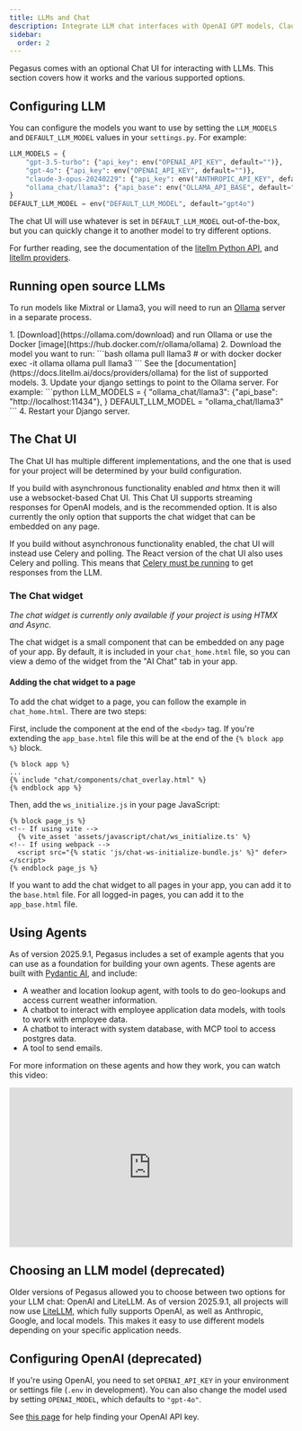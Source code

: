 ```yaml
---
title: LLMs and Chat
description: Integrate LLM chat interfaces with OpenAI GPT models, Claude, or local models using Ollama. Supports streaming, async APIs, and multiple authentication methods.
sidebar:
  order: 2
---
```



Pegasus comes with an optional Chat UI for interacting with LLMs.
This section covers how it works and the various supported options.

## Configuring LLM

You can configure the models you want to use by setting the `LLM_MODELS` and `DEFAULT_LLM_MODEL`
values in your `settings.py`. For example:

```python
LLM_MODELS = {
    "gpt-3.5-turbo": {"api_key": env("OPENAI_API_KEY", default="")},
    "gpt-4o": {"api_key": env("OPENAI_API_KEY", default="")},
    "claude-3-opus-20240229": {"api_key": env("ANTHROPIC_API_KEY", default="")},
    "ollama_chat/llama3": {"api_base": env("OLLAMA_API_BASE", default="http://localhost:11434")},  # requires a running ollama instance
}
DEFAULT_LLM_MODEL = env("DEFAULT_LLM_MODEL", default="gpt4o")
```

The chat UI will use whatever is set in `DEFAULT_LLM_MODEL` out-of-the-box, but you can quickly change it
to another model to try different options.

For further reading, see the documentation of the [litellm Python API](https://docs.litellm.ai/docs/completion),
and [litellm providers](https://docs.litellm.ai/docs/providers).

## Running open source LLMs

To run models like Mixtral or Llama3, you will need to run an [Ollama](https://ollama.com/) server in a separate process.

<Steps>
1. [Download](https://ollama.com/download) and run Ollama or use the Docker [image](https://hub.docker.com/r/ollama/ollama)
2. Download the model you want to run:
   ```bash
   ollama pull llama3
   # or with docker
   docker exec -it ollama ollama pull llama3
   ```
   See the [documentation](https://docs.litellm.ai/docs/providers/ollama) for the list of supported models.
3. Update your django settings to point to the Ollama server. For example:
   ```python
   LLM_MODELS = {
       "ollama_chat/llama3": {"api_base": "http://localhost:11434"},
   }
   DEFAULT_LLM_MODEL = "ollama_chat/llama3"
   ```
4. Restart your Django server.
</Steps>

## The Chat UI

The Chat UI has multiple different implementations, and the one that is used for your project will be determined
 by your build configuration.

If you build with asynchronous functionality enabled *and* htmx then it will use a websocket-based Chat UI.
This Chat UI supports streaming responses for OpenAI models, and is the recommended option.
It is also currently the only option that supports the chat widget that can be embedded on any page.

If you build without asynchronous functionality enabled, the chat UI will instead use Celery and polling.
The React version of the chat UI also uses Celery and polling.
This means that [Celery must be running](/celery) to get responses from the LLM.

### The Chat widget

*The chat widget is currently only available if your project is using HTMX and Async.*

The chat widget is a small component that can be embedded on any page of your app.
By default, it is included in your `chat_home.html` file, so you can view a demo of the widget
from the "AI Chat" tab in your app.

#### Adding the chat widget to a page

To add the chat widget to a page, you can follow the example in `chat_home.html`.
There are two steps:

First, include the component at the end of the `<body>` tag.
If you're extending the `app_base.html` file this will be at the end of the `{% block app %}` block.

```jinja
{% block app %}
...
{% include "chat/components/chat_overlay.html" %}
{% endblock app %}
```

Then, add the `ws_initialize.js` in your page JavaScript:

```jinja
{% block page_js %}
<!-- If using vite -->
  {% vite_asset 'assets/javascript/chat/ws_initialize.ts' %}
<!-- If using webpack -->
  <script src="{% static 'js/chat-ws-initialize-bundle.js' %}" defer></script>
{% endblock page_js %}
```

If you want to add the chat widget to all pages in your app, you can add it to the `base.html` file.
For all logged-in pages, you can add it to the `app_base.html` file.

## Using Agents

As of version 2025.9.1, Pegasus includes a set of example agents that you can use as a foundation for building
your own agents. These agents are built with [Pydantic AI](https://docs.pydantic-ai.com/), and include:

- A weather and location lookup agent, with tools to do geo-lookups and access current weather information.
- A chatbot to interact with employee application data models, with tools to work with employee data.
- A chatbot to interact with system database, with MCP tool to access postgres data.
- A tool to send emails.

For more information on these agents and how they work, you can watch this video:

<div style="position: relative; padding-bottom: 56.25%; height: 0; overflow: hidden; max-width: 100%; height: auto; margin-bottom: 1em;">
    <iframe src="https://www.youtube.com/embed/Z33IBfgVbxI" frameborder="0" allowfullscreen style="position: absolute; top: 0; left: 0; width: 100%; height: 100%;"></iframe>
</div>


## Choosing an LLM model (deprecated)

Older versions of Pegasus allowed you to choose between two options for your LLM chat: OpenAI and LiteLLM.
As of version 2025.9.1, all projects will now use [LiteLLM](https://docs.litellm.ai/docs/),
which fully supports OpenAI, as well as Anthropic, Google, and local models.
This makes it easy to use different models depending on your specific application needs.

## Configuring OpenAI (deprecated)

If you're using OpenAI, you need to set `OPENAI_API_KEY` in your environment or settings file (`.env` in development).
You can also change the model used by setting `OPENAI_MODEL`, which defaults to `"gpt-4o"`.

See [this page](https://help.openai.com/en/articles/4936850-where-do-i-find-my-secret-api-key) for help
finding your OpenAI API key.

